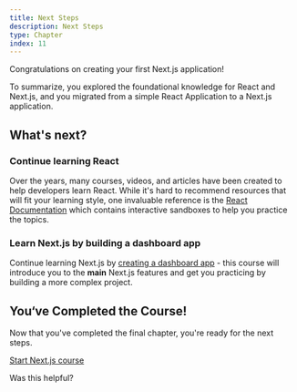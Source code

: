 ```yaml
---
title: Next Steps
description: Next Steps
type: Chapter
index: 11
---
```


Congratulations on creating your first Next.js application!

To summarize, you explored the foundational knowledge for React and Next.js,
and you migrated from a simple React Application to a Next.js application.

## What's next?

### Continue learning React

Over the years, many courses, videos, and articles have been created to help
developers learn React. While it's hard to recommend resources that will fit
your learning style, one invaluable reference is the [React
Documentation](https://react.dev/) which contains interactive sandboxes to
help you practice the topics.

### Learn Next.js by building a dashboard app

Continue learning Next.js by [creating a dashboard app](/learn/dashboard-app)
\- this course will introduce you to the **main** Next.js features and get you
practicing by building a more complex project.

## You‘ve Completed the Course!

Now that you've completed the final chapter, you're ready for the next steps.

[Start Next.js course](/learn/dashboard-app)

Was this helpful?
